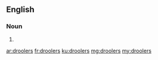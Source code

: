 ==English==

===Noun===
{{head|en|noun plural form}}

# {{plural of|drooler|lang=en}}

[[ar:droolers]]
[[fr:droolers]]
[[ku:droolers]]
[[mg:droolers]]
[[my:droolers]]